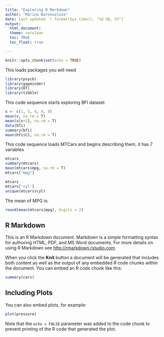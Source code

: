 ```yaml
---
title: "Exploring R Markdown"
author: "Marina Bornovalova"
date: Last updated `r format(Sys.time(), "%d %B, %Y")`
output: 
  html_document:
  theme: cerulean
  toc: TRUE
  toc_float: true

---
```



```r
knitr::opts_chunk$set(echo = TRUE)
```

This loads packages you will need
```r
library(psych)
library(gapminder)
library(DT)
library(tibble)
```

This code sequence starts exploring BFI dataset
```r
x <- c(1, 5, 4, 9, 0)
mean(x, na.rm = T)
mean(x[x>2], na.rm = T)
data(bfi)
summary(bfi)
mean(bfi$C1, na.rm = T)
```

This code sequence loads MTCars and begins describing them, it has 7 variables
```r
mtcars
summary(mtcars)
mean(mtcars$mpg, na.rm = T)
mtcars["mpg"]
```
```r
mtcars
mtcars['cyl']
unique(mtcars$cyl)
```

The mean of MPG is:
```r
round(mean(mtcars$mpg), digits = 2) 

```

## R Markdown

This is an R Markdown document. Markdown is a simple formatting syntax for authoring HTML, PDF, and MS Word documents. For more details on using R Markdown see <http://rmarkdown.rstudio.com>.

When you click the **Knit** button a document will be generated that includes both content as well as the output of any embedded R code chunks within the document. You can embed an R code chunk like this:

```r
summary(cars)
```

## Including Plots

You can also embed plots, for example:

```r
plot(pressure)
```

Note that the `echo = FALSE` parameter was added to the code chunk to prevent printing of the R code that generated the plot.
